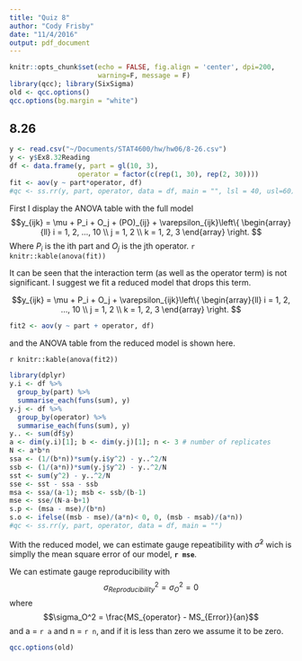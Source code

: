 ```yaml
---
title: "Quiz 8"
author: "Cody Frisby"
date: "11/4/2016"
output: pdf_document
---
```


```r
knitr::opts_chunk$set(echo = FALSE, fig.align = 'center', dpi=200, 
                      warning=F, message = F)
library(qcc); library(SixSigma)
old <- qcc.options()
qcc.options(bg.margin = "white")
```


## 8.26  

```r
y <- read.csv("~/Documents/STAT4600/hw/hw06/8-26.csv")
y <- y$Ex8.32Reading
df <- data.frame(y, part = gl(10, 3), 
                 operator = factor(c(rep(1, 30), rep(2, 30))))
fit <- aov(y ~ part*operator, df)
#qc <- ss.rr(y, part, operator, data = df, main = "", lsl = 40, usl=60)
```

First I display the ANOVA table with the full model 
$$y_{ijk} = \mu + P_i + O_j + (PO)_{ij} + \varepsilon_{ijk}\left\{
        \begin{array}{ll}
            i = 1, 2, ..., 10 \\
            j = 1, 2 \\
            k = 1, 2, 3
        \end{array}
    \right.
    $$
Where $P_i$ is the ith part and $O_j$ is the jth operator.
`r knitr::kable(anova(fit))`  

It can be seen that the interaction term (as well as the operator term) is not significant.  I suggest we fit a reduced model that drops this term.  

$$y_{ijk} = \mu + P_i + O_j + \varepsilon_{ijk}\left\{
        \begin{array}{ll}
            i = 1, 2, ..., 10 \\
            j = 1, 2 \\
            k = 1, 2, 3
        \end{array}
    \right.
    $$

```r
fit2 <- aov(y ~ part + operator, df)
```

and the ANOVA table from the reduced model is shown here.  

`r knitr::kable(anova(fit2))`

```r
library(dplyr)
y.i <- df %>%
  group_by(part) %>%
  summarise_each(funs(sum), y)
y.j <- df %>%
  group_by(operator) %>%
  summarise_each(funs(sum), y)
y.. <- sum(df$y)
a <- dim(y.i)[1]; b <- dim(y.j)[1]; n <- 3 # number of replicates
N <- a*b*n
ssa <- (1/(b*n))*sum(y.i$y^2) - y..^2/N 
ssb <- (1/(a*n))*sum(y.j$y^2) - y..^2/N
sst <- sum(y^2) - y..^2/N
sse <- sst - ssa - ssb
msa <- ssa/(a-1); msb <- ssb/(b-1)
mse <- sse/(N-a-b+1)
s.p <- (msa - mse)/(b*n)
s.o <- ifelse((msb - mse)/(a*n)< 0, 0, (msb - msab)/(a*n))
#qc <- ss.rr(y, part, operator, data = df, main = "")
```
 
With the reduced model, we can estimate gauge repeatibility with $\hat \sigma^2$ wich is simplly the mean square error of our model, **`r mse`**.  

We can estimate gauge reproducibility with $$\sigma_{Reproducibility}^2 = \sigma_O^2 = 0$$  where $$\sigma_O^2 = \frac{MS_{operator} - MS_{Error}}{an}$$ and a = `r a` and n = `r n`, and if it is less than zero we assume it to be zero.  

```r
qcc.options(old)
```
